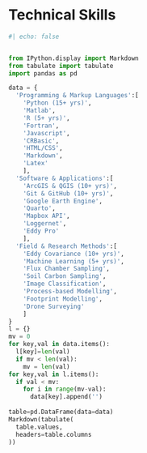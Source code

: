 
# Technical Skills 

```python
#| echo: false


from IPython.display import Markdown
from tabulate import tabulate
import pandas as pd

data = {
  'Programming & Markup Languages':[
    'Python (15+ yrs)',
    'Matlab',
    'R (5+ yrs)',
    'Fortran',
    'Javascript',
    'CRBasic',
    'HTML/CSS',
    'Markdown',
    'Latex'
    ],
  'Software & Applications':[
    'ArcGIS & QGIS (10+ yrs)',
    'Git & GitHub (10+ yrs)',
    'Google Earth Engine',
    'Quarto',
    'Mapbox API',
    'Loggernet',
    'Eddy Pro'
    ],
  'Field & Research Methods':[
    'Eddy Covariance (10+ yrs)',
    'Machine Learning (5+ yrs)',
    'Flux Chamber Sampling',
    'Soil Carbon Sampling',
    'Image Classification',
    'Process-based Modelling',
    'Footprint Modelling',
    'Drone Surveying'
    ]
}
l = {}
mv = 0
for key,val in data.items():
  l[key]=len(val)
  if mv < len(val):
    mv = len(val)
for key,val in l.items():
  if val < mv:
    for i in range(mv-val):
      data[key].append('')
  
table=pd.DataFrame(data=data)
Markdown(tabulate(
  table.values, 
  headers=table.columns
))
```
